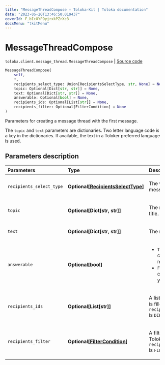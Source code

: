```yaml
---
title: "MessageThreadCompose — Toloka-Kit | Toloka documentation"
date: "2023-06-20T13:46:50.019437"
coverId: F_bIcOYF9yjrxkPZrXc3
docsMenu: "tkitMenu"
---
```


# MessageThreadCompose

`toloka.client.message_thread.MessageThreadCompose` | [Source code](https://github.com/Toloka/toloka-kit/blob/v1.2.0/src/client/message_thread.py#L173)

```python
MessageThreadCompose(
    self,
    *,
    recipients_select_type: Union[RecipientsSelectType, str, None] = None,
    topic: Optional[Dict[str, str]] = None,
    text: Optional[Dict[str, str]] = None,
    answerable: Optional[bool] = None,
    recipients_ids: Optional[List[str]] = None,
    recipients_filter: Optional[FilterCondition] = None
)
```

Parameters for creating a message thread with the first message.

The `topic` and `text` parameters are dictionaries.
Two letter language code is a key in the dictionaries. If available, the text in a Toloker preferred language is used.

## Parameters description

| Parameters | Type | Description |
| :----------| :----| :-----------|
`recipients_select_type`|**Optional\[[RecipientsSelectType](/docs/toloka-kit/reference/toloka.client.message_thread.RecipientsSelectType)\]**|<p>The way of specifying message recipients.</p>
`topic`|**Optional\[Dict\[str, str\]\]**|<p>The message thread title.</p>
`text`|**Optional\[Dict\[str, str\]\]**|<p>The message text.</p>
`answerable`|**Optional\[bool\]**|<ul> <li>`True` — Tolokers can respond to your messages.</li> <li>`False` — Tolokers can't respond to your messages.</li> </ul>
`recipients_ids`|**Optional\[List\[str\]\]**|<p>A list of Toloker IDs. It is filled if `recipients_select_type` is `DIRECT`.</p>
`recipients_filter`|**Optional\[[FilterCondition](/docs/toloka-kit/reference/toloka.client.filter.FilterCondition)\]**|<p>A filter for selecting Tolokers. It is set if `recipients_select_type` is `FILTER`.</p>